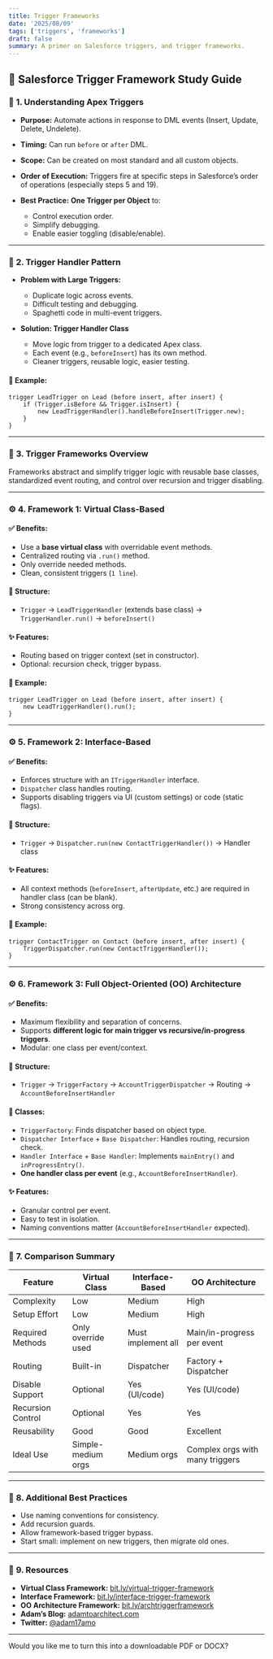 ```yaml
---
title: Trigger Frameworks
date: '2025/08/09'
tags: ['triggers', 'frameworks']
draft: false
summary: A primer on Salesforce triggers, and trigger frameworks.
---
```


## 🧠 **Salesforce Trigger Framework Study Guide**

### 📌 **1. Understanding Apex Triggers**

* **Purpose:** Automate actions in response to DML events (Insert, Update, Delete, Undelete).
* **Timing:** Can run `before` or `after` DML.
* **Scope:** Can be created on most standard and all custom objects.
* **Order of Execution:** Triggers fire at specific steps in Salesforce’s order of operations (especially steps 5 and 19).
* **Best Practice:** **One Trigger per Object** to:

  * Control execution order.
  * Simplify debugging.
  * Enable easier toggling (disable/enable).

---

### 📌 **2. Trigger Handler Pattern**

* **Problem with Large Triggers:**

  * Duplicate logic across events.
  * Difficult testing and debugging.
  * Spaghetti code in multi-event triggers.
* **Solution: Trigger Handler Class**

  * Move logic from trigger to a dedicated Apex class.
  * Each event (e.g., `beforeInsert`) has its own method.
  * Cleaner triggers, reusable logic, easier testing.

#### 🧪 **Example:**

```apex
trigger LeadTrigger on Lead (before insert, after insert) {
    if (Trigger.isBefore && Trigger.isInsert) {
        new LeadTriggerHandler().handleBeforeInsert(Trigger.new);
    }
}
```

---

### 📌 **3. Trigger Frameworks Overview**

Frameworks abstract and simplify trigger logic with reusable base classes, standardized event routing, and control over recursion and trigger disabling.

---

### ⚙️ **4. Framework 1: Virtual Class-Based**

#### ✅ Benefits:

* Use a **base virtual class** with overridable event methods.
* Centralized routing via `.run()` method.
* Only override needed methods.
* Clean, consistent triggers (`1 line`).

#### 🧱 Structure:

* `Trigger` → `LeadTriggerHandler` (extends base class) → `TriggerHandler.run()` → `beforeInsert()`

#### ✨ Features:

* Routing based on trigger context (set in constructor).
* Optional: recursion check, trigger bypass.

#### 🔁 Example:

```apex
trigger LeadTrigger on Lead (before insert, after insert) {
    new LeadTriggerHandler().run();
}
```

---

### ⚙️ **5. Framework 2: Interface-Based**

#### ✅ Benefits:

* Enforces structure with an `ITriggerHandler` interface.
* `Dispatcher` class handles routing.
* Supports disabling triggers via UI (custom settings) or code (static flags).

#### 🧱 Structure:

* `Trigger` → `Dispatcher.run(new ContactTriggerHandler())` → Handler class

#### ✨ Features:

* All context methods (`beforeInsert`, `afterUpdate`, etc.) are required in handler class (can be blank).
* Strong consistency across org.

#### 🔁 Example:

```apex
trigger ContactTrigger on Contact (before insert, after insert) {
    TriggerDispatcher.run(new ContactTriggerHandler());
}
```

---

### ⚙️ **6. Framework 3: Full Object-Oriented (OO) Architecture**

#### ✅ Benefits:

* Maximum flexibility and separation of concerns.
* Supports **different logic for main trigger vs recursive/in-progress triggers**.
* Modular: one class per event/context.

#### 🧱 Structure:

* `Trigger` → `TriggerFactory` → `AccountTriggerDispatcher` → Routing → `AccountBeforeInsertHandler`

#### 🧩 Classes:

* `TriggerFactory`: Finds dispatcher based on object type.
* `Dispatcher Interface` + `Base Dispatcher`: Handles routing, recursion check.
* `Handler Interface` + `Base Handler`: Implements `mainEntry()` and `inProgressEntry()`.
* **One handler class per event** (e.g., `AccountBeforeInsertHandler`).

#### ✨ Features:

* Granular control per event.
* Easy to test in isolation.
* Naming conventions matter (`AccountBeforeInsertHandler` expected).

---

### 🔄 **7. Comparison Summary**

| Feature           | Virtual Class      | Interface-Based    | OO Architecture                 |
| ----------------- | ------------------ | ------------------ | ------------------------------- |
| Complexity        | Low                | Medium             | High                            |
| Setup Effort      | Low                | Medium             | High                            |
| Required Methods  | Only override used | Must implement all | Main/in-progress per event      |
| Routing           | Built-in           | Dispatcher         | Factory + Dispatcher            |
| Disable Support   | Optional           | Yes (UI/code)      | Yes (UI/code)                   |
| Recursion Control | Optional           | Yes                | Yes                             |
| Reusability       | Good               | Good               | Excellent                       |
| Ideal Use         | Simple-medium orgs | Medium orgs        | Complex orgs with many triggers |

---

### 🧩 **8. Additional Best Practices**

* Use naming conventions for consistency.
* Add recursion guards.
* Allow framework-based trigger bypass.
* Start small: implement on new triggers, then migrate old ones.

---

### 🔗 **9. Resources**

* **Virtual Class Framework:** [bit.ly/virtual-trigger-framework](https://bit.ly/virtual-trigger-framework)
* **Interface Framework:** [bit.ly/interface-trigger-framework](https://bit.ly/interface-trigger-framework)
* **OO Architecture Framework:** [bit.ly/archtriggerframework](https://bit.ly/archtriggerframework)
* **Adam’s Blog:** [adamtoarchitect.com](https://adamtoarchitect.com)
* **Twitter:** [@adam17amo](https://twitter.com/adam17amo)

---

Would you like me to turn this into a downloadable PDF or DOCX?
